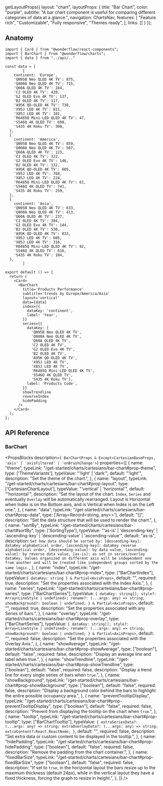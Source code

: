 
  getLayoutProps({
    layout: "chart",
    layoutProps: {
      title: "Bar Chart",
      color: "purple",
      subtitle: "A bar chart component is useful for comparing different categories of data at a glance.",
      navigation: ChartsNav,
      features: [
        "Feature rich",
        "Customizable",
        "Fully responsive",
        "Themes ready",
      ],
      links: []
    }
  });

<LineChartExample />

## Anatomy

```tsx lines="21-38"
import { Card } from "@wonderflow/react-components";
import { BarChart } from "@wonderflow/charts";
import { data } from "../api/.."

const data = [
        {
    continent: 'Europe',
    'QN95B Neo QLED 4K TV': 875,
    'Q800A Neo QLED 4K TV': 715,
    'Q60A QLED 4K TV': 184,
    'C2 OLED 4K TV': 428,
    'G2 OLED Evo 4K TV': 137,
    'B2 OLED 4K TV': 117,
    'A95K QD-OLED 4K TV': 738,
    'X95J LED 4K TV': 811,
    'X85J LED 4K TV': 101,
    'R6485Q Mini-LED QLED 4K TV': 47,
    'S546Q 4K QLED TV': 698,
    'S435 4K Roku TV': 308,
  },
  {
    continent: 'America',
    'QN95B Neo QLED 4K TV': 859,
    'Q800A Neo QLED 4K TV': 507,
    'Q60A QLED 4K TV': 123,
    'C2 OLED 4K TV': 322,
    'G2 OLED Evo 4K TV': 146,
    'B2 OLED 4K TV': 132,
    'A95K QD-OLED 4K TV': 605,
    'X95J LED 4K TV': 768,
    'X85J LED 4K TV': 224,
    'R6485Q Mini-LED QLED 4K TV': 61,
    'S546Q 4K QLED TV': 741,
    'S435 4K Roku TV': 259,
  },
  {
    continent: 'Asia',
    'QN95B Neo QLED 4K TV': 633,
    'Q800A Neo QLED 4K TV': 413,
    'Q60A QLED 4K TV': 237,
    'C2 OLED 4K TV': 384,
    'G2 OLED Evo 4K TV': 144,
    'B2 OLED 4K TV': 530,
    'A95K QD-OLED 4K TV': 833,
    'X95J LED 4K TV': 605,
    'X85J LED 4K TV': 316,
    'R6485Q Mini-LED QLED 4K TV': 92,
    'S546Q 4K QLED TV': 616,
    'S435 4K Roku TV': 184,
  },
        ]

export default () => {
  return (
    <Card>
      <BarChart
        title='Products Performance'
        subtitle='trends by Europe/America/Asia'
        layout='vertical'
        data={data}
        index={{
          dataKey: 'continent',
          label: 'Year',
        }}
        series={{
          dataKey: [
            'QN95B Neo QLED 4K TV',
            'Q800A Neo QLED 4K TV',
            'Q60A QLED 4K TV',
            'C2 OLED 4K TV',
            'G2 OLED Evo 4K TV',
            'B2 OLED 4K TV',
            'A95K QD-OLED 4K TV',
            'X95J LED 4K TV',
            'X85J LED 4K TV',
            'R6485Q Mini-LED QLED 4K TV',
            'S546Q 4K QLED TV',
            'S435 4K Roku TV'],
          label: 'Products Code',
        }}
        showTrendline
        reverseIndex
        hidePadding
      />
    </Card>
  );
};
```

## API Reference

### BarChart

<PropsBlocks
  description={`
  BarChartProps
  & Except<CartesianBaseProps, 'axis' | 'axisFiltered' | 'onBrushChange'>`}
  properties={[
    {
      name: "theme",
      typeLink: "/get-started/charts/cartesians/bar-chart#prop-theme",
      type: ['ThemeVariants'],
      typeValue: "'light' | 'dark'",
      default: "'light'",
      description: "Set the theme of the chart.",
    },
    {
      name: "layout",
      typeLink: "/get-started/charts/cartesians/bar-chart#prop-layout",
      type: ['CartesianChartLayout'],
      typeValue: "'vertical' | 'horizontal'",
      default: "'horizontal'",
      description: "Set the layout of the chart. `Index`, `Series` and eventually `Overlay` will be automatically rearranged. Layout is Horizontal when Index is on the Bottom axis, and is Vertical when Index is on the Left one.",
    },
    {
      name: "data",
      typeLink: "/get-started/charts/cartesians/bar-chart#prop-data",
      type: ['Array<Record<string, any>>'],
      default: "[]",
      description: "Set the data structure that will be used to render the chart.",
    },
    {
      name: "sortBy",
      typeLink: "/get-started/charts/cartesians/bar-chart#sortBy",
      type: ['SortingType'],
      typeValue: "'as-is' | 'descending-key' | 'ascending-key' | 'descending-value' | 'ascending-value'",
      default: "as-is",
      description: `Set how data should be sorted by:
      [descending-key]: dataKey alphabetical order,
      [ascending-key]: dataKey reverse alphabetical order,
      [descending-value]: by data value,
      [ascending-value]: by reverse data value,
      [as-is]: as set in series/overlay dataKey,
      Values organized on different axis will be independent one from another and will be treated like independent groups sorted by the same logic.`,
    },
    {
      name: "index",
      typeLink: "/get-started/charts/cartesians/bar-chart#prop-index",
      type: ["BarChartIndex"],
      typeValue:`{ dataKey: string } & Partial<AxisProps>`,
      default: "",
      required: true,
      description: "Set the properties associated with the Index Axis.",
    },
    {
      name: "series",
      typeLink: "/get-started/charts/cartesians/bar-chart#prop-series",
      type: ["BarChartSeries"],
      typeValue:
`{
  dataKey: string[];
  style?: Array<LineStyle | undefined>;
  rename?: (...args: any) => string;
  showBackground?: boolean | undefined;
} & Partial<AxisProps>`,
      default: "",
      required: true,
      description: "Set the properties associated with any Series of bars.",
    },
    {
      name: "overlay",
      typeLink: "/get-started/charts/cartesians/bar-chart#prop-overlay",
      type: ["BarChartSeries"],
      typeValue:
`{
  dataKey: string[];
  style?: Array<LineStyle | undefined>;
  rename?: (...args: any) => string;
  showBackground?: boolean | undefined;
} & Partial<AxisProps>`,
      default: "",
      required: false,
      description: "Set the properties associated with the Overlay Axis.",
    },
    {
      name: "showAverage",
      typeLink: "/get-started/charts/cartesians/bar-chart#prop-showAverage",
      type: ["boolean"],
      default: "false",
      required: false,
      description: "Display an average line and label when true.",
    },
    {
      name: "showTrendline",
      typeLink: "/get-started/charts/cartesians/bar-chart#prop-showTrendline",
      type: ["boolean"],
      default: "false",
      required: false,
      description: "Display a trend line for every single series of bars when `true`.",
    },
    {
      name: "showBackground",
      typeLink: "/get-started/charts/cartesians/bar-chart#prop-showBackground",
      type: ["boolean"],
      default: "false",
      required: false,
      description: "Display a background color behind the bars to highlight the entire possible occupancy area.",
    },
    {
      name: "preventTooltipDisplay",
      typeLink: "/get-started/charts/cartesians/bar-chart#prop-preventTooltipDisplay",
      type: ["boolean"],
      default: "false",
      required: false,
      description: "Prevent from displaying the tooltip on the chart when `true`.",
    },
    {
      name: "tooltip",
      typeLink: "/get-started/charts/cartesians/bar-chart#prop-tooltip",
      type: ["BarChartTooltip"],
      typeValue:
`{
  extraSeriesData?: (...args: any) => string;
  extraOverlayData?: (...args: any) => string;
  extraContent?:React.ReactNode;
}`,
      default: "",
      required: false,
      description: "Set extra data or custom content to be displayed in the tooltip.",
    },
    {
      name: "hidePadding",
      typeLink: "/get-started/charts/cartesians/bar-chart#prop-hidePadding",
      type: ["boolean"],
      default: "false",
      required: false,
      description: "Remove the padding from the chart container.",
    },
    {
      name: "fixedBarSize",
      typeLink: "/get-started/charts/cartesians/bar-chart#prop-fixedBarSize",
      type: ["boolean"],
      default: "false",
      required: false,
      description: "If set to `true`, in the horizontal layout the bars resize up to the maximum thickness (default 24px), while in the vertical layout they have a fixed thickness, forcing the graph to resize in height.",
    },
  ]}
/>

